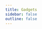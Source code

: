 ```yaml
---
title: Gadgets
sidebar: false
outline: false
---
```



<Link
  href="https://nk0.me/g/minesweep-automated"
  title="Minesweep"
  description="Automated Minesweeper via solving CSP with a homemade SAT solver."
/>

<Link
  href="https://nk0.me/g/tic-tac-toe"
  title="Tic Tac Toe"
  description="Made to try out React.js."
/>

<Link
  href="https://nk0.me/g/aidb"
  title="AIDB"
  description="Has nothing to do with AI, but the user interface looks like you are talking to a chatbot."
/>

<Link
  href="https://nk0.me/g/sbfnj"
  title="SBF/NJ"
  description="Demo of tiered optimizing JIT interpreter for BrainF. (WIP)"
/>
